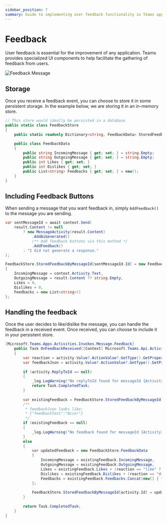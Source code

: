 ```yaml
---
sidebar_position: 7
summary: Guide to implementing user feedback functionality in Teams applications, covering feedback UI components, event handling, and storage mechanisms for gathering and managing user responses to improve application performance.
---
```



# Feedback

User feedback is essential for the improvement of any application. Teams provides specialized UI components to help facilitate the gathering of feedback from users.

![Feedback Message](/screenshots/feedback.gif)

## Storage

Once you receive a feedback event, you can choose to store it in some persistent storage. In the example below, we are storing it in an in-memory store.

```csharp
// This store would ideally be persisted in a database
public static class FeedbackStore
{
    public static readonly Dictionary<string, FeedbackData> StoredFeedbackByMessageId = new();

    public class FeedbackData
    {
        public string IncomingMessage { get; set; } = string.Empty;
        public string OutgoingMessage { get; set; } = string.Empty;
        public int Likes { get; set; }
        public int Dislikes { get; set; }
        public List<string> Feedbacks { get; set; } = new();
    }
}
```

## Including Feedback Buttons

When sending a message that you want feedback in, simply `AddFeedback()` to the message you are sending.

```csharp
var sentMessageId = await context.Send(
    result.Content != null
        ? new MessageActivity(result.Content)
            .AddAiGenerated()
            /** Add feedback buttons via this method */
            .AddFeedback()
        : "I did not generate a response."
);

FeedbackStore.StoredFeedbackByMessageId[sentMessageId.Id] = new FeedbackStore.FeedbackData
{
    IncomingMessage = context.Activity.Text,
    OutgoingMessage = result.Content ?? string.Empty,
    Likes = 0,
    Dislikes = 0,
    Feedbacks = new List<string>()
};
```

## Handling the feedback

Once the user decides to like/dislike the message, you can handle the feedback in a received event. Once received, you can choose to include it in your persistent store.


```csharp
[Microsoft.Teams.Apps.Activities.Invokes.Message.Feedback]
    public Task OnFeedbackReceived([Context] Microsoft.Teams.Api.Activities.Invokes.Messages.SubmitActionActivity activity)
    {
        var reaction = activity.Value?.ActionValue?.GetType().GetProperty("reaction")?.GetValue(activity.Value?.ActionValue)?.ToString();
        var feedbackJson = activity.Value?.ActionValue?.GetType().GetProperty("feedback")?.GetValue(activity.Value?.ActionValue)?.ToString();
        
        if (activity.ReplyToId == null)
        {
            _log.LogWarning("No replyToId found for messageId {ActivityId}", activity.Id);
            return Task.CompletedTask;
        }
        
        var existingFeedback = FeedbackStore.StoredFeedbackByMessageId.GetValueOrDefault(activity.ReplyToId);
        /**
         * feedbackJson looks like:
         * {"feedbackText":"Nice!"}
         */
        if (existingFeedback == null)
        {
            _log.LogWarning("No feedback found for messageId {ActivityId}", activity.Id);
        }
        else
        {
            var updatedFeedback = new FeedbackStore.FeedbackData
            {
                IncomingMessage = existingFeedback.IncomingMessage,
                OutgoingMessage = existingFeedback.OutgoingMessage,
                Likes = existingFeedback.Likes + (reaction == "like" ? 1 : 0),
                Dislikes = existingFeedback.Dislikes + (reaction == "dislike" ? 1 : 0),
                Feedbacks = existingFeedback.Feedbacks.Concat(new[] { feedbackJson ?? string.Empty }).ToList()
            };
            
            FeedbackStore.StoredFeedbackByMessageId[activity.Id] = updatedFeedback;
        }
        
        return Task.CompletedTask;
    }
}
```
